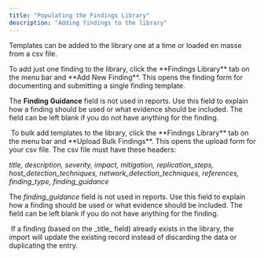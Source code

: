 ```yaml
---
title: "Populating the Findings Library"
description: "Adding findings to the library"
---
```



Templates can be added to the library one at a time or loaded en masse from a csv file.

<Tabs>
<Tab title="Add One FindingUpload Findings">
To add just one finding to the library, click the **Findings Library** tab on the menu bar and **Add New Finding**. This opens the finding form for documenting and submitting a single finding template.

The **Finding Guidance** field is not used in reports. Use this field to explain how a finding should be used or what evidence should be included. The field can be left blank if you do not have anything for the finding.

<Frame>
  <img src="/images/features/image-15.avif" alt=""/>
</Frame>
</Tab>
<Tab title="Upload Findings">
To bulk add templates to the library, click the **Findings Library** tab on the menu bar and **Upload Bulk Findings**. This opens the upload form for your csv file. The csv file must have these headers:

_title, description, severity, impact, mitigation, replication\_steps, host\_detection\_techniques, network\_detection\_techniques, references, finding\_type, finding_guidance_

The _finding_guidance_ field is not used in reports. Use this field to explain how a finding should be used or what evidence should be included. The field can be left blank if you do not have anything for the finding.

<Frame>
  <img src="/images/features/image-16.png" alt=""/>
</Frame>

<Info>
If a finding (based on the _title_ field) already exists in the library, the import will update the existing record instead of discarding the data or duplicating the entry.
</Info>
</Tab>
</Tabs>



